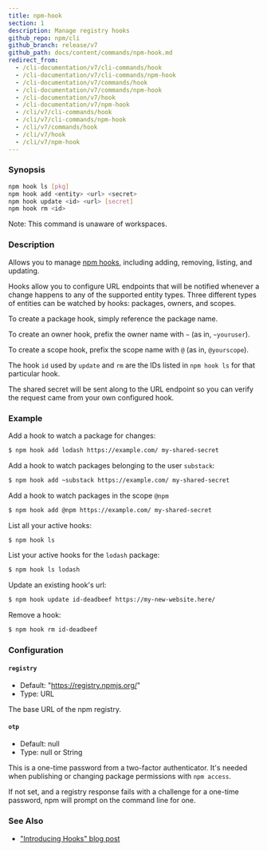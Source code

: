 ```yaml
---
title: npm-hook
section: 1
description: Manage registry hooks
github_repo: npm/cli
github_branch: release/v7
github_path: docs/content/commands/npm-hook.md
redirect_from:
  - /cli-documentation/v7/cli-commands/hook
  - /cli-documentation/v7/cli-commands/npm-hook
  - /cli-documentation/v7/commands/hook
  - /cli-documentation/v7/commands/npm-hook
  - /cli-documentation/v7/hook
  - /cli-documentation/v7/npm-hook
  - /cli/v7/cli-commands/hook
  - /cli/v7/cli-commands/npm-hook
  - /cli/v7/commands/hook
  - /cli/v7/hook
  - /cli/v7/npm-hook
---
```


### Synopsis

```bash
npm hook ls [pkg]
npm hook add <entity> <url> <secret>
npm hook update <id> <url> [secret]
npm hook rm <id>
```

Note: This command is unaware of workspaces.

### Description

Allows you to manage [npm hooks](https://blog.npmjs.org/post/145260155635/introducing-hooks-get-notifications-of-npm), including adding, removing, listing, and updating.

Hooks allow you to configure URL endpoints that will be notified whenever a change happens to any of the supported entity types. Three different types of entities can be watched by hooks: packages, owners, and scopes.

To create a package hook, simply reference the package name.

To create an owner hook, prefix the owner name with `~` (as in, `~youruser`).

To create a scope hook, prefix the scope name with `@` (as in, `@yourscope`).

The hook `id` used by `update` and `rm` are the IDs listed in `npm hook ls` for that particular hook.

The shared secret will be sent along to the URL endpoint so you can verify the request came from your own configured hook.

### Example

Add a hook to watch a package for changes:

```bash
$ npm hook add lodash https://example.com/ my-shared-secret
```

Add a hook to watch packages belonging to the user `substack`:

```bash
$ npm hook add ~substack https://example.com/ my-shared-secret
```

Add a hook to watch packages in the scope `@npm`

```bash
$ npm hook add @npm https://example.com/ my-shared-secret
```

List all your active hooks:

```bash
$ npm hook ls
```

List your active hooks for the `lodash` package:

```bash
$ npm hook ls lodash
```

Update an existing hook's url:

```bash
$ npm hook update id-deadbeef https://my-new-website.here/
```

Remove a hook:

```bash
$ npm hook rm id-deadbeef
```

### Configuration

#### `registry`

- Default: "https://registry.npmjs.org/"
- Type: URL

The base URL of the npm registry.

#### `otp`

- Default: null
- Type: null or String

This is a one-time password from a two-factor authenticator. It's needed when publishing or changing package permissions with `npm access`.

If not set, and a registry response fails with a challenge for a one-time password, npm will prompt on the command line for one.

### See Also

- ["Introducing Hooks" blog post](https://blog.npmjs.org/post/145260155635/introducing-hooks-get-notifications-of-npm)
